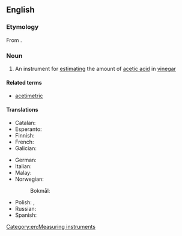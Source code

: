 ==English==

===Etymology===
From {{der|en|la|acetum||vinegar}} {{suffix|en||meter}}.

===Noun===
{{en-noun}}

# An instrument for [[estimating]] the amount of [[acetic acid]] in [[vinegar]]

====Related terms====
* [[acetimetric]]

====Translations====
{{trans-top|an instrument}}
* Catalan: {{t|ca|acetímetre|m}}
* Esperanto: {{t|eo|acetimetro}}
* Finnish: {{t|fi|asetometri}}
* French: {{t+|fr|acétimètre|m}}
* Galician: {{t+|gl|acetímetro|m}}
{{trans-mid}}
* German: {{t+|de|Azetometer|n}}
* Italian: {{t|it|acetimetro|m}}
* Malay: {{t|ms|asetimeter}}
* Norwegian:
*: Bokmål: {{t|nb|acetometer|n}}
* Polish: {{t+|pl|acetometr|m}}, {{t+|pl|octomierz|m}}
* Russian: {{t+|ru|ацето́метр|m}}
* Spanish: {{t+|es|acetímetro|m}}
{{trans-bottom}}

[[Category:en:Measuring instruments]]